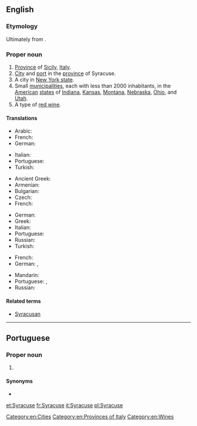 ==English==
{{wikipedia}}

===Etymology===
Ultimately from {{etyl|grc|en}} {{term|Συρακοῦσαι||lang=grc}}.

===Proper noun===
{{en-proper noun}}

# [[province|Province]] of [[Sicily]], [[Italy]].
# [[city|City]] and [[port]] in the [[province]] of Syracuse.
# A city in [[New York|New York state]].
# Small [[municipality|municipalities]], each with less than 2000 inhabitants, in the [[United States|American]] [[state]]s of [[Indiana]], [[Kansas]], [[Montana]], [[Nebraska]], [[Ohio]], and [[Utah]].
# A type of [[red wine]].

====Translations====
{{trans-top|province Sicily}}
* Arabic: {{t|ar|سِرْقُوسَة|f|tr=sirqusa}}
* French: {{t+|fr|Syracuse}}
* German: {{t|de|Syrakus}}
{{trans-mid}}
* Italian: {{t+|it|Siracusa}}
* Portuguese: {{t|pt|Siracusa|f}}
* Turkish: {{t|tr|Siraküza}}
{{trans-bottom}}
{{trans-top|city and port in the province of Syracuse}}
* Ancient Greek: {{t|grc|Συρακοῦσαι|f-p}}
* Armenian: {{t|hy|Սիրակուզա}}
* Bulgarian: {{t|bg|Сиракуза}}
* Czech: {{t|cs|Syrakusy|p}}
* French: {{t+|fr|Syracuse}}
{{trans-mid}}
* German: {{t|de|Syrakus}}
* Greek: {{t+|el|Συρακούσες}}
* Italian: {{t+|it|Siracusa}}
* Portuguese: {{t|pt|Siracusa|f}}
* Russian: {{t|ru|Сираку́зы|p}}
* Turkish: {{t|tr|Siraküza}}
{{trans-bottom}}
{{trans-top|city in New York state}}
* French: {{t+|fr|Syracuse}}
* German: {{t|de|Syracuse}}, {{t|de|Syrakus}}
{{trans-mid}}
* Mandarin: {{t|cmn|锡拉丘兹|sc=Hani}}
* Portuguese: {{t|pt|Siracusa|f}}, {{t|pt|Syracuse|f}}
* Russian: {{t|ru|Сиракьюс}}
{{trans-bottom}}

====Related terms====
* [[Syracusan]]

[[Category:en:Cities]]
[[Category:en:Provinces of Italy]]
[[Category:en:Wines]]

----

==Portuguese==

===Proper noun===
{{pt-proper noun|f}}

# {{l|en|Syracuse}} {{gloss|city in New York state}}

====Synonyms====
* {{l|pt|Siracusa}}

[[et:Syracuse]]
[[fr:Syracuse]]
[[it:Syracuse]]
[[pl:Syracuse]]